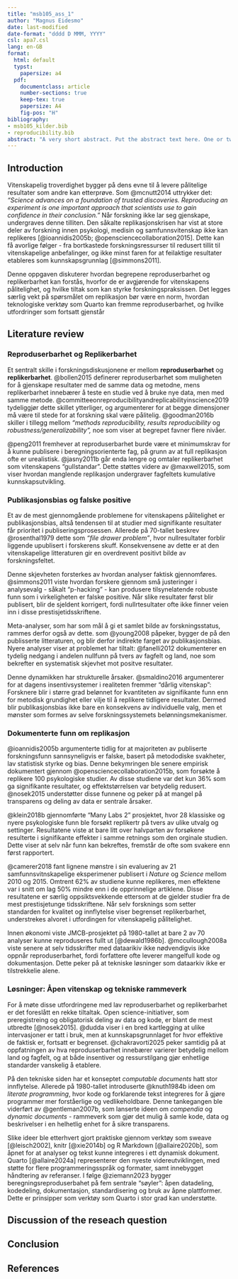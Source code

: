 ```yaml
---
title: "msb105_ass_1"
author: "Magnus Eidesmo"
date: last-modified
date-format: "dddd D MMM, YYYY"
csl: apa7.csl
lang: en-GB
format:
  html: default
  typst:
    papersize: a4
  pdf:
    documentclass: article
    number-sections: true
    keep-tex: true
    papersize: A4
    fig-pos: "H"
bibliography: 
- msb105_kilder.bib
- reproducibility.bib
abstract: "A very short abstract. Put the abstract text here. One or two paragraphs summarising what follows below."
---
```

## Introduction
<!-- #What is this paper about?  -->
<!-- #What is discussed? -->
<!-- #Why is it of any consequence? -->

Vitenskapelig troverdighet bygger på dens evne til å levere pålitelige resultater som andre kan etterprøve. Som @mcnutt2014 uttrykker det: *"Science advances on a foundation of trusted discoveries. Reproducing an experiment is one important approach that scientists use to gain confidence in their conclusion."* Når forskning ikke lar seg gjenskape, undergraves denne tilliten. Den såkalte replikasjonskrisen har vist at store deler av forskning innen psykologi, medisin og samfunnsvitenskap ikke kan replikeres [@ioannidis2005b; @opensciencecollaboration2015]. Dette kan få avorlige følger - fra bortkastede forskningsressurser til redusert tillit til vitenskapelige anbefalinger, og ikke minst faren for at feilaktige resultater etableres som kunnskapsgrunnlag [@simmons2011].

Denne oppgaven diskuterer hvordan begrepene reproduserbarhet og replikerbarhet kan forstås, hvorfor de er avgjørende for vitenskapens pålitelighet, og hvilke tiltak som kan styrke forskningspraksissen. Det legges særlig vekt på spørsmålet om replikasjon bør være en norm, hvordan teknologiske verktøy som Quarto kan fremme reproduserbarhet, og hvilke utfordringer som fortsatt gjenstår

## Literature review
### Reproduserbarhet og Replikerbarhet
Et sentralt skille i forskningsdiskusjonene er mellom **reproduserbarhet** og **replikerbarhet**. @bollen2015 definerer reproduserbarhet som muligheten for å gjenskape resultater med de samme data og metodne, mens replikerbarhet innebærer å teste en studie ved å bruke nye data, men med samme metode. @committeeonreproducibilityandreplicabilityinscience2019 tydeliggjør dette skillet ytterliger, og argumenterer for at begge dimensjoner må være til stede for at forskning skal være pålitelig. @goodman2016b skiller i tillegg mellom *"methods reproducibility, results reproducibility* og *robustness/generalizability",* noe som viser at begrepet favner flere nivåer.

@peng2011 fremhever at reproduserbarhet burde være et minimumskrav for å kunne publisere i beregningsorienterte fag, på grunn av at full replikasjon ofte er urealistisk. @jasny2011b går enda lengre og omtaler replikerbarhet som vitenskapens "gullstandar". Dette støttes videre av @maxwell2015, som viser hvordan manglende replikasjon undergraver fagfeltets kumulative kunnskapsutvikling.

### Publikasjonsbias og falske positive
Et av de mest gjennomgående problemene for vitenskapens pålitelighet er publikasjonsbias, altså tendensen til at studier med signifikante resultater får prioritet i publiseringsprosessen. Allerede på 70-tallet beskrev @rosenthal1979 dette som *"file drawer problem"*, hvor nullresultater forblir liggende upublisert i forskerens skuff. Konsekvensene av dette er at den vitenskapelige litteraturen gir en overdrevent positivt bilde av forskningsfeltet.

Denne skjevheten forsterkes av hvordan analyser faktisk gjennomføres. @simmons2011 viste hvordan forskere gjennom små justeringer i analysevalg - såkalt "p-hacking" - kan produsere tilsynelatende robuste funn som i virkeligheten er falske positive. Når slike resultater først blir publisert, blir de sjeldent korrigert, fordi nullrtesultater ofte ikke finner veien inn i disse prestisjetidsskriftene.

Meta-analyser, som har som mål å gi et samlet bilde av forskningsstatus, rammes derfor også av dette. som @young2008 påpeker, bygger de på den publisserte litteraturen, og blir derfor indirekte farget av publikasjonsbias. Nyere analyser viser at problemet har tiltalt: @fanelli2012 dokumenterer en tydelig nedgang i andelen nullfunn på tvers av fagfelt og land, noe som bekrefter en systematisk skjevhet mot positve resultater.

Denne dynamikken har strukturelle årsaker. @smaldino2016 argumenterer for at dagens insentivsystemer i realiteten fremmer "dårlig vitenskap": Forsknere blir i større grad belønnet for kvantiteten av signifikante funn enn for metodisk grundighet eller vilje til å replikere tidligere resultater. Dermed blir publikasjonsbias ikke bare en konsekvens av individuelle valg, men et mønster som formes av selve forskningssystemets belønningsmekanismer.

### Dokumenterte funn om replikasjon
@ioannidis2005b argumenterte tidlig for at majoriteten av publiserte forskningsfunn sannsyneligvis er falske, basert på metododiske svakheter, lav statistisk styrke og bias. Denne bekymringen ble senere empirisk dokumentert gjennom @opensciencecollaboration2015b, som forsøkte å replikere 100 psykologiske studier. Av disse studiene var det kun 36% som ga signifikante resultater, og effektstørrelsen var betydelig redusert. @nosek2015 understøtter disse funnene og peker på at mangel på transparens og deling av data er sentrale årsaker.

@klein2018b gjennomførte "Many Labs 2" prosjektet, hvor 28 klassiske og nyere psykologiske funn ble forsøkt replikertr på tvers av ulike utvalg og settinger. Resultatene viste at bare litt over halvparten av forsøkene resulterte i signifikante effekter i samme retnings som den orginale studien. Dette viser at selv når funn kan bekreftes, fremstår de ofte som svakere enn først rapportert.

@camerer2018 fant lignene mønstre i sin evaluering av 21 samfunnsvitnskapelige eksperimener publisert i *Nature* og *Science* mellom 2010 og 2015. Omtrent 62% av studiene kunne replikeres, men effektene var i snitt om lag 50% mindre enn i de opprinnelige artiklene. Disse resultatene er særlig oppsiktsvekkende ettersom at de gjelder studier fra de mest prestisjetunge tidsskriftene. Når selv forsknings som setter standarden for kvalitet og innflytelse viser begrenset replikerbarhet, understrekes alvoret i utfordingen for vitenskapelig pålitelighet.

Innen økonomi viste JMCB-prosjektet på 1980-tallet at bare 2 av 70 analyser kunne reproduseres fullt ut [@dewald1986b]. @mccullough2008a viste senere at selv tidsskrifter med dataarikiv ikke nødvendigvis ikke oppnår reproduserbarhet, fordi forfattere ofte leverer mangelfull kode og dokumentasjon. Dette peker på at tekniske løsninger som dataarkiv ikke er tilstrekkelie alene.

### Løsninger: Åpen vitenskap og tekniske rammeverk
For å møte disse utfordringene med lav reproduserbarhet og replikerbarhet er det foreslått en rekke tiltaltak. Open science-initiativer, som preregistreing og obligatorisk deling av data og kode, er blant de mest utbredte [@nosek2015]. @dudda viser i en bred kartlegging at ulike intervasjoner er tatt i bruk, men at kunnskapsgrunnlaget for hvor effektive de faktisk er, fortsatt er begrenset. @chakravorti2025 peker samtidig på at oppfatningen av hva reproduserbarhet innebærer varierer betydelig mellom land og fagfelt, og at både insentiver og ressurstilgang gjør enhetlige standarder vanskelig å etablere.

På den tekniske siden har et konseptet *computable documents* hatt stor innflytelse. Allerede på 1980-tallet introduserte @knuth1984b ideen om *literate programming*, hvor kode og forklarende tekst integreres for å gjøre programmer mer forståerlige og vedlikeholdbare. Denne tankegangen ble viderført av @gentleman2007b, som lanserte ideen om *compendia* og *dynamic documents* - rammeverk som gjør det mulig å samle kode, data og beskrivelser i en helhetlig enhet for å sikre transparens.

Slike ideer ble etterhvert gjort praktiske gjennom verktøy som sweave [@leisch2002], knitr [@xie2014b] og R Markdown [@allaire2020b], som åpnet for at analyser og tekst kunne integreres i ett dynamisk dokument. Quarto [@allaire2024a] representerer den nyeste videreutviklingen, med støtte for flere programmeringsspråk og formater, samt innebygget håndtering av referanser. I følge @ziemann2023 bygger beregningsreproduserbahet på fem sentrale "søyler": åpen datadeling, kodedeling, dokumentasjon, standardisering og bruk av åpne plattformer. Dette er prinsipper som verktøy som Quarto i stor grad kan understøtte.


<!-- Smart stuff from others about the topic. -->
<!-- Use a least 20 citations, a least 5 of them must be new (not from the provided .bib file). -->
<!-- Use both in-line and normal citations. -->

## Discussion of the reseach question

<!-- -   Should replicability be the norm or is this to much to ask for now? -->
<!-- -   Can Quarto documents help with reproducibility? -->
<!-- -   What problems remains and how can these be solved? -->

## Conclusion


## References
<div id="refs"></div>

<!-- ## Notes -->

<!-- 1. Reproduserbarhet -->

<!-- “Science advances on a foundation of trusted discoveries. Reproducing an experiment is one important approach that scientists use to gain confidence in their conclusions. Recently, the scientific community was shaken by reports that a troubling proportion of peer-reviewed preclinical studies are not reproducible”.[@mcnutt2014] -->

<!-- 2. Replicability and Reproducibility -->

<!-- “Replication—The confirmation of results and conclusions from one study obtained independently in another—is considered the scientific gold standard.”(Jasny et al. 2011) -->

<!-- kan gjør ting på nytt med nye data, men fortsatt få det samme. -->

<!-- Reproducibility is a necessary, but not sufficient, condition for Replicability. -->

<!-- Peng mener at reproduserbarhet skal være nødvendig for å få lov til å publisere. -->
<!-- Should Reproducibility be a minimal requirement for publication? (Peng (2011) discusses this with regard to Computational Science) -->

<!-- 3. NSF: Robust and Reliable Science -->
<!-- (Bollen et al. 2015) -->
<!-- “robust and reliable” science refers to: research that is reproducible, replicable, and generalizable. -->

<!-- Reproducibility refers to: the ability of a researcher to duplicate the results of a prior study using the same materials and procedures used by the original investigator. -->

<!-- Replicability refers to: the ability of a researcher to duplicate the results of a prior study if the same procedures are followed but new data are collected. -->

<!-- Generalizability refers to: whether the results of a study apply in other contexts or populations that differ from the originals. -->

<!-- 5. What is research reproducibility? -->
<!--  (Goodman, Fanelli, and Ioannidis 2016) -->
<!-- - et forsøk på å definere enda grundigere, og mer opp imot bivitenskap -->

<!-- Methods reproducibility: “Methods reproducibility refers to the provision of enough detail about study procedures and data so the same procedures could, in theory or in actuality, be exactly repeated.” -->

<!-- Results reproducibility: “Results reproducibility (previously described as replicability) refers to obtaining the same results from the conduct of an independent study whose procedures are as closely matched to the original experiment as possible.” -->

<!-- Robustness and generalizability: “We briefly introduce these terms because they are sometimes used in lieu of the term reproducibility. Robustness refers to the stability of experimental conclusions to variations in either baseline assumptions or experimental procedures. It is somewhat related to the concept of generalizability (also known as transportability), which refers to the persistence of an effect in settings different from and outside of an experimental framework.” -->

<!-- 6. Publication bias -->

<!-- Om en studie skal bli publisert kan være avhengi av konklusjonen av studien. -->
<!-- - Det er få publiserte studier som har en negativ konklusjon. -->
<!-- - f.eks : Denne behandlingen har ingen effekt -->
<!-- I verste fall: forsknings artikkler er bare en stor samling av type 1 error -->
<!--   Type 1 error: forkaster H0 = når H0 = er sant -->
<!--   H0 er ofte den konsevative hypotesen, "ingen effekt" -->
<!-- Med en alpha = 0,05 vil vi forkaste H0 1 av 20ganger selv om H0 er sant. -->
<!--   «Det vil si, vi konkluderer med at det finnes en effekt når det i virkeligheten ikke gjør det (alt       sammen fordi vi var uheldige – eller kanskje heldige, dersom vi ønsker å bli publisert – og fikk et      uheldig utvalg). -->
<!--     Så selv om det finnes 100 lignende studier som ikke finner noen effekt, er det en risiko for at det      er den feilaktige du vil komme over i litteraturen. Dette kalles ofte ‘skuffeproblemet’ (File Drawer     Problem), etter Rosenthal (1979). -->

<!-- (Simmons, Nelson og Simonsohn, 2011) -->
<!-- Kanskje den mest kostbare feilen er et falskt positivt funn, altså en feilaktig forkastelse av en nullhypotese. -->

<!-- For det første, når de først dukker opp i litteraturen, er falske positive spesielt seiglivede. -->
<!-- Fordi nullresultater kan ha mange mulige årsaker, er mislykkede forsøk på å replikere tidligere funn aldri avgjørende. -->

<!-- I tillegg, fordi det er uvanlig at prestisjetunge tidsskrifter publiserer nullfunn eller eksakte replikasjoner, har forskere liten motivasjon til å engang forsøke det. -->

<!-- For det andre sløser falske positive med ressurser: De inspirerer til investering i resultatløse forskningsprogrammer og kan føre til ineffektive politiske endringer. -->

<!-- Til slutt risikerer et fagfelt som er kjent for å publisere falske positive å miste sin troverdighet.» (Simmons, Nelson og Simonsohn, 2011) -->

<!-- 9. Publication bias and meta-analysis -->

<!-- Tar for seg mange artikkler innen et område og prøver å finne en sammenfatning om det generelle svaret. -->
<!--   publication bias vil også ha betydning for meta-analyse -->

<!-- “More alarming is the general paucity in the literature of negative data. In some fields, almost all published studies show formally significant results so that statistical significance no longer appears discriminating” (Young, Ioannidis, and Al-Ubaydli 2008) -->

<!-- 10. The Replication Crisis -->

<!-- Startet i psykologi, men har spredt seg raskt til de andre feltene innefor forskning. -->

<!-- Simmons, Nelson, and Simonsohn (2011) “proves” that you will get, or at least feel, younger by listening to “When I’m Sixty-Four” by The Beatles. -->

<!-- Simmons, Nelson, and Simonsohn (2011) -->
<!--   Etter at de "beviste" artiklen om at man blir yngere ved å høre på "when im sixty-four" av The Beatles,   kom de med en løsning for å ungå at slike forskningsartikkler ikke skulle komme gjennom. -->
<!--     De kom med en list for både forfattere (6) og redaktørene(4). -->

<!-- Why Most Published Research Findings Are False Ioannidis (2005) -->
<!--   “There is increasing concern that in modern research, false findings may be the majority or even the     vast majority of published research claims [6–8]. However, this should not be surprising. It can be      proven that most claimed research findings are false.” -->

<!-- Again, and again, and again Jasny et al. (2011) -->

<!-- 12. Big replication studies in psychology -->

<!-- Estimating the reproducibility of psychological science Brian A. Nosek and et al (2015) -->
<!--   - 270 forskre ble etterforsket -->
<!--   - Forsøkte å replikere 100 studier fra de siste 3 årene hentet fra 3 av de mest anerkjente                 tidsskriftene   i feltet. -->
<!--   - Resultater: Replikasjonseffektene var halvparten så store som de opprinnelige effektene. -->
<!--   - Resultater: Nittisju prosent av de opprinnelige studiene hadde signifikante resultater (p < .05).        Trettiseks prosent av repliksjonene hadde signifikante resultater. -->
<!--   - Resultater: Oppsummert, en stor andel av replikasjonene gjenskapte ikke bevis som støttet de             opprinnelige funnene, til tross for bruk av høyeffektive design og originalt materiale når det var       tilgjengelig. -->

<!-- Many labs 2: Investigating variation in replicability across samples and settings Klein et al. (2018). See Collaboration (2015) for abstract. -->

<!-- “We conducted preregistered replications of 28 classic and contemporary published findings, with protocols that were peer reviewed in advance, to examine variation in effect magnitudes across samples and settings.” -->

<!-- “Using the conventional criterion of statistical significance (p < .05), we found that 15 (54%) of the replications provided evidence of a statistically significant effect in the same direction as the original finding.” -->


<!-- 15. What about economics? -->

<!-- Good intentions! (Frisch 1933) -->

<!-- 1960, big economic models -->
<!--   Difficult to move from one mainframe to another -->
<!--   Only results published, replication/reproduction nearly impossible -->

<!-- 16. The JMCB project (1982) -->
<!-- 1982 The Journal of Money, Credit and Banking Project (NSF sponsored) -->
<!-- - Replikasjon (med innsendte datasett), altså i moderne forstand mer et forsøk på å teste                  reproduserbarhet. -->
<!-- - Resultater: Lyktes med full replikasjon for 2 av over 70. -->
<!-- - Resultater: Noen flere ga nesten de opprinnelige resultatene. -->
<!-- - Resultater: Mange var umulige å replikere på grunn av manglende data, feil i dataprogrammer, manglende   dokumentasjon osv. -->
<!-- - Mange forfattere ignorerte rett og slett forespørselen om data og kode. -->

<!-- “It would be embarrassing to reveal the findings of the Project save for our belief that the findings would be little different from any other major economics journal” -->

<!-- 18. “The Solution” -->
<!-- Code and data archives at the journals -->

<!-- American Economic Association data archive, (“American Economic Association,” n.d. ) -->

<!-- Virket denne løsningen? -->
<!-- Do economics journal archives promote replicable research? (McCullough, McGeary, and Harrison 2008) -->

<!-- "Abstract. All the long-standing archives at economics journals do not facilitate the re-production of published results. The data-only archives at Journal of Business and Economic Statistics and Economic Journal fail in part because most authors do not contribute data. Results published in the FRB St. Louis Review can rarely be reproduced using the data+code in the journal archive." -->

<!-- 19. “Extension of the solution” -->
<!-- Research Objects, (Bechhofer et al. 2013) -->
<!-- “Research Objects, semantically rich aggregations of resources that provide the “units of knowledge” which supply structure for delivery of information as Linked Data.” -->

<!-- DataCite - A global registration agency for research data, Brase (2009) -->
<!--   International co-operations to register data sets and give them a unique DOI (Document Object            Indentifier) -->

<!-- EU initiative Access to and Preservation of Scientific Information in Europe: Report on the Implementation of Commission Recommendation C(2012) 4890 Final. (2015) -->
<!-- “This report provides an overview on access to and preservation of scientific information in the EU Member States as well as Norway and Turkey.” -->

<!-- 20. Another solution, “computable documents” -->

<!-- What if the code is an integral part of the article? -->
<!-- What is to be sent to the Journal is: -->
<!-- - one document containing the text and -->
<!-- - the code to read in the data and -->
<!-- - the code to calculate the different models and -->
<!-- - the code to test them and -->
<!-- - the code to report the results. -->
<!-- What would be submitted would be, together with the data, a fully reproducible document -->

<!-- 21. Another solution, “computable documents” -->

<!-- The main idea is often attributed to Donald E. Knuth (1992), although Knuth explicitly points out that it was not his idea (D. E. Knuth 1984) -->
<!--   Knuths main goal seems to be to improve the quality of the program documentation (and indirectly the     quality of the code) with WEB. -->

<!-- 22. Another solution, “computable documents”  -->
<!-- “In the mid 1980’s, researchers at our laboratory noticed that a few months after completing a project, the researchers were usually unable to reproduce their own computational work without considerable agony. In 1991, the concept of electronic documents solved this problem by making scientific computations reproducible.”(Schwab, Karrenbach, and Claerbout 1995) -->
<!--   unix makefiles -->

<!-- Connection between code and reproducibility. All code necessary to generate figures freely avaiable (WaveLab a Matlab (Matlab is proprietary software) library).(Buckheit and Donoho 1995) -->

<!-- 23. Another solution, “computable documents” -->
<!-- “It is important, if not essential, to integrate the computations and code used in data analyses, methodological descriptions, simulations, and so on with the documents that describe and rely on them.” (Gentleman and Lang 2007) -->

<!-- “We introduce the concept of a compendium as both a container for the different elements that make up the document and its computations (i.e. text, code, data, …), and as a means for distributing, managing and updating the collection.” -->

<!-- “The step from disseminating analyses via a compendium to reproducible research is a small one. By reproducible research, we mean research papers with accom- panying software tools that allow the reader to directly reproduce the results and employ the methods that are presented in the research paper.” -->

<!-- “a compendium has one, or more, self-contained live documents that can be regenerated in absolute detail by others, and that can often be used in contexts other than the author’s original work.” -->

<!-- “We define a dynamic document as an ordered composition of code chunks and text chunks that describe and discuss a problem and its solution. The ordering of the chunks need not be simply sequential but can support rich and complex document structures.” -->

<!-- “The mechanism or system used to transform a dynamic document into some desired output or view will be called a transformer.” -->

<!-- In Gentleman (2005) parts of Golub et al. (1999) is reproduced as a computable compendium. -->

<!-- 25. Implementations I -->
<!-- Sweave, executable code (R or Splus) in LaTex documents, (Leisch 2002) -->
<!--   Er forgjengeren til knitr -->
<!-- Knitr, (Xie 2014), (Xie 2015) and (Xie 2020) -->
<!--   R code in LaTex documents (like Sweave), but also support for R Markdown (Allaire et al. 2020),          (Tierney, n.d.), (Xie, Allaire, and Grolemund 2018) and (Riederer, n.d.) -->
<!--   Markdown Gruber and Swartz (n.d.), plain text with simple markup. Intended for Grubers web site. -->
<!--   R Markdown, markdown with R code-chuncks -->
<!-- RStudio (RStudio Team 2020), IDE for R supporting R Markdown and knitr -->

<!-- 26. Implementations II -->
<!-- R Notebook, document type supported by RStudio that implements a notebook interface, i.e. output is returned to the notebook when it is run -->
<!--   Code should be run sequentially, but each code-chunck can be run individually. -->
<!--   Support LaTex code for mathematical typesetting. -->
<!--   pandoc, (“Pandoc - Pandoc User’s Guide,” n.d. ), functions as the transformer (from Gentleman and Lang     (2007)) and can transform a R Markdown document into many different formats, including MS Word, html     and pdf (via LaTex). -->

<!-- Introductory books on R, (Lander 2017) and Data Science, (Grolemund and Wickham, n.d.) often includes chapters on how to write dynamic computable documents in R Studio -->

<!-- 27. Implementations III -->
<!-- Quarto documents -->
<!--   The updated and more robust version of R Notebook/.Rmd documents -->
<!--   Still uses pandoc, output to html, pdf, docx and other formats -->
<!--   Supports LaTeX for mathematics -->
<!--   Support Zotero/BiBTeX for citations and references -->
<!--   R-code in code-chuncks -->







